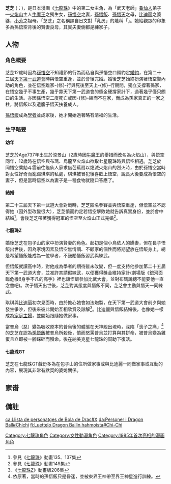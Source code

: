 {{noteTA|G1=DragonBall}}
{{Infobox animanga character
| name         = 琪琪
| japanese     = チチ
| romaji       = Chichi
| series       =
| image        =
| caption      =
| first        = [[七龍珠|七龍珠]]第11話
| last         = 
| creator      = [[鳥山明|鳥山明]]
| voiced by    = {{flagicon|Japan}} [[莊真由美|莊真由美]]<ref>無印、Z前期</ref> (第一代)<br> {{flagicon|Japan}} [[渡邊菜生子|渡邊菜生子]]<ref>Z後期起</ref> (第二代)<br />{{flagicon|Taiwan}} [[賀世芳|賀世芳]]<ref>ep.7-8</ref>→[[馮友薇|馮友薇]] ([[七龍珠_(動畫)|七龍-{}-珠]])<br />{{flagicon|Taiwan}} [[呂佩玉|呂佩玉]] ([[七龍珠Z|七龍-{}-珠Z]]<ref>卫视中文台</ref>)<br />{{flagicon|Taiwan}} [[待確認|待確認]]<ref>早期劇場版</ref>→[[李宛鳳|李宛鳳]]<ref>[[七龍珠Z_復活的融合!!悟空和達爾|七龍珠Z 復活的融合!!悟空和達爾]]、七龍珠Z 龍拳爆發!!悟空捨我其誰</ref>→[[林沛笭|林沛笭]]<ref>[[七龍珠Z_神與神|七龍珠Z 神與神]]</ref> ([[七龍珠Z|七龍-{}-珠Z]]劇場版)<br />{{flagicon|Taiwan}} [[李宛凤|李宛凤]]<ref>ep.1-26</ref>→[[吕佩玉|吕佩玉]]<ref>ep.27-36，ep.44-100</ref>→[[许淑嫔|许淑嫔]]<ref>ep.37-43，ep.107之后</ref> ([[七龍珠Z|七龍珠Z]]<ref>巨童文化版</ref>)<br>{{flagicon|Taiwan}} [[李宛鳳|李宛鳳]]<ref>ep.1-3</ref>→[[楊凱凱|楊凱凱]]<ref>ep.25-26</ref>→[[鄭仁君|鄭仁君]]<ref>ep.27起</ref> ([[七龍珠GT|七龍-{}-珠GT]])<br>{{flagicon|Taiwan}} [[錢欣郁|錢欣郁]] ([[七龍珠改|七龍珠改]]／[[七龍珠超|七龍珠超]])<br />{{flagicon|Taiwan}} [[林沛笭|林沛笭]] ([[海賊王|海賊王]]、[[美食獵人|美食獵人]]特別電視版)<br>{{flagicon|China}} 刘海霞 ([[七龍珠_(動畫)|龙珠]]<ref>辽艺版</ref>)<br />{{flagicon|HK}} [[黃麗芳|黃麗芳]] ([[七龍珠_(動畫)|七龍珠]])<br>{{flagicon|HK}} [[黃麗芳|黃麗芳]]→[[雷碧娜|雷碧娜]] ([[龍珠二世|龍珠二世]])<br>{{flagicon|HK}} [[陳皓宜|陳皓宜]] ([[龍珠改|龍珠改]])<br>{{flagicon|HK}} [[莊巧兒|莊巧兒]]([[龍珠超|龍珠超]])
|oaux1 name    = 飾演
|oaux1         = [[鄭智麟|鄭智麟]] ([[七龍珠_(電影)|七龍珠 (電影)]])
|oaux2 name    = 各地譯名
|oaux2         = {{flagicon|China}}{{flagicon|Taiwan}} 琪-{}-琪<br />{{flagicon|HK}} 芝-{}-芝
| nickname     = 
| alias        = 
| age          =
| gender       = 女
| species      = [[地球人|地球人]]
| born         = Age737年11月5日
| bloodtype    = AB
| height       = 156cm→163cm
| weight       = 40kg→50kg
| death        =
| nationality  = 地球人
| class        =
| occupation   = 武鬥家、家庭主婦
| relatives    = [[巴達克|巴達克]] (公公)<br />姬內 (婆婆)<ref>《银河巡警来到地球 被放逐的命運之子》</ref><br />[[孙悟饭_(义祖父)|孫悟飯]] (義岳祖父)<br />[[牛魔王_(龙珠)|牛魔王]] (父)<br />[[拉帝茲|拉帝茲]] (大伯)<br />[[孫悟空_(七龍珠)|孫悟空]] (丈夫)<br/ >[[撒旦先生|撒旦先生]] (親家公)<br />[[孫悟飯|孫悟飯]] (長子)<br />[[比迪丽|比迪丽]] (長媳)<br />[[孫悟天|孫悟天]] (次子)<br />[[小芳|小芳]] (孫女)<br/ >孫悟空Jr. (七世孫) (GT)
| divider      = 
}}
'''芝芝''' ({{lang-ja|チチ}}；{{lang-en|Chichi}})，是日本漫画《[[七龍珠|七龍珠]]》中的第二女主角，為「武天老師」[[龜仙人|龜仙人]]弟子—[[火焰山|火焰山]]主人[[牛魔王_(龙珠)|牛魔王]]之獨生女，[[孫悟空_(七龍珠)|孫悟空]]之妻，[[孫悟飯|孫悟飯]]、[[孫悟天|孫悟天]]之母，[[比迪丽|比迪丽]]之婆婆，[[小芳|小芳]]之祖母。「芝芝」之名稱譯自日文對「乳房」的蔑稱「{{lang|ja|チチ}}」。她給觀眾的印象多為孫悟空背後的賢妻良母，其實夫妻倆都是練家子。

== 人物 ==
=== 角色概要 ===
芝芝12歲時因為[[孫悟空|孫悟空]]不知禮節的行為而私自與孫悟空口頭約定[[婚約|婚約]]，在第二十三屆[[天下第一武道會|天下第一武道會]]時與悟空重逢，並於會後完婚。婚後芝芝始終扮演著悟空賢內助的角色，並在悟空離家-{修}-行與死後至天上-{修}-行期間，獨立支撐著孫家，在悟空幾乎不事生產，幾乎靠天下第一武道會的獎金硬撐家計下，過著幾乎僅只餬口的生活。亦因孫悟空二度死亡或因-{修}-練而不在家，而成為孫家真正的一家之柱，將悟飯以及遺腹子悟天扶養成人。

[[孫悟飯|孫悟飯]]成為[[學者|學者]]並成家後，她才開始過著略有清福的生活。

=== 生平略要 ===

==== 幼年 ====
芝芝於Age737年出生於涼景山（2歲時因[[牛魔王_(龙珠)|牛魔王]]的舉措而改名為火焰山），與悟空同年，12歲時在悟空與布瑪、烏龍至火焰山欲取七星龍珠時與悟空相遇。芝芝於同悟空乘觔斗雲前往龜仙人家求借芭蕉扇以熄滅火焰山的烈火時，由於孫悟空當時對女性好奇而亂踢琪琪的私處，琪琪被冒犯後喜歡上悟空，說長大後要成為悟空的妻子，但是當時悟空以為妻子是一種食物就隨口答應了。

==== 結婚 ====
第二十三屆天下第一武道大會對戰時，芝芝匿名參賽並與悟空重逢，但悟空並不認得她（因外型改變很大），芝芝憤而約定若悟空擊敗她就告訴真實身份，並於會中結婚<ref>參見《[[七龍珠_(動畫)|七龍珠]]》動畫135、137集</ref>，會後芝芝帶著獲得冠軍的悟空至火焰山正式完婚<ref>參見《[[七龍珠_(動畫)|七龍珠]]》動畫149集</ref>。

==== 七龍珠Z ====
婚後芝芝在包子山的家中扮演賢妻的角色。起初是個小鳥依人的嬌妻，但在長子悟飯出世後，因為家境因素及悟空無情調、不顧家的個性而將期望放在悟飯身上，總是希望悟飯能成為一位學者，不鼓勵悟飯習武與練武。

但悟飯就讀高中時，對他成為學者的期待雖未改變，但一度支持他參加第二十五屆天下第一武道大會，並准許其請假練武，以便獲得獎金維持家計(劇場版《銀河面臨危機!!身手不凡的高手》裡也讓悟飯參加比武大會，並對布瑪說總不能要他一直念書吧)。次子悟天出世後，芝芝對其態度與悟飯不同，芝芝會主動與悟天一同練武。

琪琪與[[比迪丽|比迪丽]]初次見面時，由於擔心她會如法炮製，在天下第一武道大會前夕與她發生爭吵，但後來彼此開始互相欣賞及諒解<ref>《[[七龍珠Z|七龍珠Z]]》動畫版206集</ref>。比迪麗與悟飯結婚後，也像她一樣成為[[家庭主婦|家庭主婦]]，並開始跟隨她做家事。

當普烏（惡）變為吸收原本的普烏後的體態在天神殿出現時，深陷「喪子之痛」<ref>依原著，當時的孫悟飯只是昏迷，並被東界王神帶至界王神星進行訓練。</ref>的芝芝在認為[[孫悟飯|孫悟飯]]被普烏所殺後，憤而怒罵普烏並打算與其拼命，被普烏變為雞蛋且立即被一腳踩碎而殞命。後在納美克星七龍珠的幫助下復活。

==== 七龍珠GT ====
芝芝在七龍珠GT戲份多為在包子山的住所做家事或與比迪麗一同做家事或互動的內容，展現其非常有默契的婆媳關係。

== 家谱 ==
{{familytree/start}}
{{familytree| DAD |y| MOM | | ADP | | FIL | | MRS |y| MOE | |DAD=[[巴达克|巴达克]]|ADP=[[孙悟饭_(义祖父)|孙悟饭]]<br /> (义祖父)||MOM=姬内|FIL=[[牛魔王_(龙珠)|牛魔王]]|MRS=[[撒旦先生|撒旦先生]]|MOE=姓名不详}}
{{familytree| | | |)|-|-|-|-|-|.|:| | |!| | | | | |!| |}}
{{familytree| | | OBR | | | | HE |y| WIF | | | | |!| |OBR=[[拉帝兹|拉帝兹]]|HE=[[孙悟空_(七龙珠)|孙悟空]]<br /> (卡卡罗特)|WIF=[[芝芝|芝芝]]}}
{{familytree| | | | | | | | | | | |!| | | | | | | |!|}}
{{familytree| | | | | | | | | OSN |^| YSN | | | | DIL | |OSN=[[孙悟饭|孙悟饭]]|YSN=[[孙悟天|孙悟天]]|DIL=[[比迪丽|比迪丽]]}}
{{familytree| | | | | | | | | |L|~|y|~|~|~|~|~|~|~|J|}}
{{familytree| | | | | | | | | | | GDA | | | | | | | |GDA=[[小芳|小芳]]}}
{{familytree| | | | | | | | | | | |!| | | | | | | | |}}
{{familytree|border=0| | | | | | | | | | | 3GU | | | | | | | |3GU=3代不明}}
{{familytree| | | | | | | | | | | |!| | | | | | | | |}}
{{familytree| | | | | | | | | | | DES | | | | | | | |DES=孙悟空Jr.}}
{{familytree/end}}

== 備註 ==
<references/>

{{七龍珠}}
{{鳥山明}}

{{DEFAULTSORT:Chichi}}
[[Category:七龍珠角色|Category:七龍珠角色]]
[[Category:女性動漫角色|Category:女性動漫角色]] 
[[Category:1985年首次亮相的漫画角色|Category:1985年首次亮相的漫画角色]]

[[ca:Llista_de_personatges_de_Bola_de_Drac#X|ca:Llista de personatges de Bola de Drac#X]]
[[da:Personer_i_Dragon_Ball#Chichi|da:Personer i Dragon Ball#Chichi]]
[[fi:Luettelo_Dragon_Ballin_hahmoista#Chi-Chi|fi:Luettelo Dragon Ballin hahmoista#Chi-Chi]]